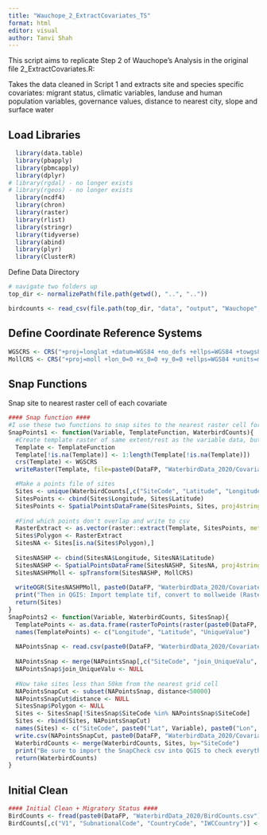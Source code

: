 ```yaml
---
title: "Wauchope_2_ExtractCovariates_TS"
format: html
editor: visual
author: Tanvi Shah
---
```


This script aims to replicate Step 2 of Wauchope's Analysis in the original file 2_ExtractCovariates.R:

Takes the data cleaned in Script 1 and extracts site and species specific covariates: migrant status, climatic variables, landuse and human population variables, governance values, distance to nearest city, slope and surface water

## Load Libraries

```r
  library(data.table)
  library(pbapply)
  library(pbmcapply)
  library(dplyr)
# library(rgdal) - no longer exists
# library(rgeos) - no longer exists
  library(ncdf4)
  library(chron)
  library(raster)
  library(rlist)
  library(stringr)
  library(tidyverse)
  library(abind)
  library(plyr)
  library(ClusterR)
```

Define Data Directory

```r
# navigate two folders up
top_dir <- normalizePath(file.path(getwd(), "..", ".."))

birdcounts <- read_csv(file.path(top_dir, "data", "output", "Wauchope", 'BirdCounts.csv'))

```

## Define Coordinate Reference Systems

```r
WGSCRS <- CRS("+proj=longlat +datum=WGS84 +no_defs +ellps=WGS84 +towgs84=0,0,0")
MollCRS <- CRS("+proj=moll +lon_0=0 +x_0=0 +y_0=0 +ellps=WGS84 +units=m +no_defs")
```

## Snap Functions

Snap site to nearest raster cell of each covariate

```r
#### Snap function ####
#I use these two functions to snap sites to the nearest raster cell for the various covariates. Because R is slow, these functions involve exporting data and running part of the analysis in QGIS (all explained in functions)
SnapPoints1 <- function(Variable, TemplateFunction, WaterbirdCounts){
  #Create template raster of same extent/rest as the variable data, but with a unique value for each gridcell
  Template <- TemplateFunction
  Template[!is.na(Template)] <- 1:length(Template[!is.na(Template)])
  crs(Template) <- WGSCRS
  writeRaster(Template, file=paste0(DataFP, "WaterbirdData_2020/Covariates/Snap/", Variable, "/Template.tif"), format="GTiff", overwrite=TRUE)

  #Make a points file of sites
  Sites <- unique(WaterbirdCounts[,c("SiteCode", "Latitude", "Longitude")])
  SitesPoints <- cbind(Sites$Longitude, Sites$Latitude)
  SitesPoints <- SpatialPointsDataFrame(SitesPoints, Sites, proj4string = WGSCRS)
  
  #Find which points don't overlap and write to csv
  RasterExtract <- as.vector(raster::extract(Template, SitesPoints, method="simple"))
  Sites$Polygon <- RasterExtract
  SitesNA <- Sites[is.na(Sites$Polygon),]
  
  SitesNASHP <- cbind(SitesNA$Longitude, SitesNA$Latitude)
  SitesNASHP <- SpatialPointsDataFrame(SitesNASHP, SitesNA, proj4string = CRS("+proj=longlat +datum=WGS84 +no_defs +ellps=WGS84 +towgs84=0,0,0"))
  SitesNASHPMoll <- spTransform(SitesNASHP, MollCRS)
  
  writeOGR(SitesNASHPMoll, paste0(DataFP, "WaterbirdData_2020/Covariates/Snap/", Variable, "/"), "NASitesMoll", driver="ESRI Shapefile", overwrite=TRUE)
  print("Then in QGIS: Import template tif, convert to mollweide (Raster-->Projections-->Warp Raster) and save as TemplateMoll.tif, restart QGIS, then convert to shapefile (Raster-->Conversion-->Polgonise), name the field UniqueValue . *** Import NASitesMoll. Find nearest polygon for each point and distance to the edge of the polygon (Vector-->NNJoin [make sure NNJoin plugin is installed]). *** Export joined points as csv, NASitesJoined.csv, (Right click on layer-->Export-->Save features as-->change to .csv")
  return(Sites)
}
SnapPoints2 <- function(Variable, WaterbirdCounts, SitesSnap){
  TemplatePoints <- as.data.frame(rasterToPoints(raster(paste0(DataFP, "WaterbirdData_2020/Covariates/Snap/", Variable, "/Template.tif"))))
  names(TemplatePoints) <- c("Longitude", "Latitude", "UniqueValue")
  
  NAPointsSnap <- read.csv(paste0(DataFP, "WaterbirdData_2020/Covariates/Snap/", Variable, "/NASitesJoined.csv"))
  
  NAPointsSnap <- merge(NAPointsSnap[,c("SiteCode", "join_UniqueValu", "distance")], TemplatePoints, by.x="join_UniqueValu", by.y="UniqueValue")
  NAPointsSnap$join_UniqueValu <- NULL
  
  #Now take sites less than 50km from the nearest grid cell
  NAPointsSnapCut <- subset(NAPointsSnap, distance<50000)
  NAPointsSnapCut$distance <- NULL
  SitesSnap$Polygon <- NULL
  Sites <- SitesSnap[!SitesSnap$SiteCode %in% NAPointsSnap$SiteCode]
  Sites <- rbind(Sites, NAPointsSnapCut)
  names(Sites) <- c("SiteCode", paste0("Lat", Variable), paste0("Lon", Variable))
  write.csv(NAPointsSnapCut, paste0(DataFP, "WaterbirdData_2020/Covariates/Snap/", Variable, "/SnapCheck.csv"), row.names=FALSE)
  WaterbirdCounts <- merge(WaterbirdCounts, Sites, by="SiteCode")
  print("Be sure to import the SnapCheck csv into QGIS to check everything looks right. Bear in mind that everything will look off because of how QGIS displays the raster, but if you overlay the original template raster (not TemplateMoll), it will look right")
  return(WaterbirdCounts)
}
```

## Initial Clean

```r
#### Initial Clean + Migratory Status ####
BirdCounts <- fread(paste0(DataFP, "WaterbirdData_2020/BirdCounts.csv"))
BirdCounts[,c("V1", "SubnationalCode", "CountryCode", "IWCCountry")] <- NULL

```
